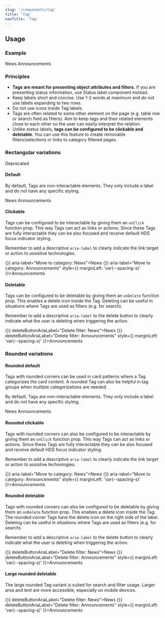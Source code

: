 ```yaml
---
slug: '/components/tag'
title: 'Tag'
navTitle: 'Tag'
---
```




## Usage

### Example
<PlaygroundPreview>
  <Tag>News</Tag>
  <Tag style={{ marginLeft: 'var(--spacing-s)' }}>Announcements</Tag>
</PlaygroundPreview>

### Principles
- **Tags are meant for presenting object attributes and filters.** If you are presenting status information, use <InternalLink href="/components/status-label">Status label component</InternalLink> instead.
- Keep labels short and concise. Use 1-2 words at maximum and do not use labels expanding to two rows.
- Do not use icons inside Tag labels.
- Tags are often related to some other element on the page (e.g. table row or search field as filters). Aim to keep tags and their related elements close to each other so the user can easily interpret the relation.
- Unlike status labels, **tags can be configured to be clickable and deletable**. You can use this feature to create removable filters/selections or links to category filtered pages.

### Rectangular variations

<StatusLabel variant="rounded" type="alert">Deprecated</StatusLabel>

#### Default
By default, Tags are non-interactable elements. They only include a label and do not have any specific styling.

<PlaygroundPreview>
<Tag>News</Tag>
<Tag style={{ marginLeft: 'var(--spacing-s)' }}>Announcements</Tag>
</PlaygroundPreview>

#### Clickable
Tags can be configured to be interactable by giving them an `onClick` function prop. This way Tags can act as links or actions. Since these Tags are fully interactable they can be also focused and receive default HDS focus indicator styling.

Remember to add a descriptive `aria-label` to clearly indicate the link target or action to assistive technologies.

<PlaygroundPreview>
<Tag role="link" onClick={() => {}} aria-label="Move to category: News">News</Tag>
<Tag role="link" onClick={() => {}} aria-label="Move to category: Announcements" style={{ marginLeft: 'var(--spacing-s)' }}>Announcements</Tag>
</PlaygroundPreview>

#### Deletable
Tags can be configured to be deletable by giving them an `onDelete` function prop. This enables a delete icon inside the Tag. Deleting can be useful in situations where Tags are used as filters (e.g. for search).

Remember to add a descriptive `aria-label` to the delete button to clearly indicate what the user is deleting when triggering the action.

<PlaygroundPreview>
<Tag onDelete={() => {}} deleteButtonAriaLabel="Delete filter: News">News</Tag>
<Tag onDelete={() => {}} deleteButtonAriaLabel="Delete filter: Announcements" style={{ marginLeft: 'var(--spacing-s)' }}>Announcements</Tag>
</PlaygroundPreview>

### Rounded variations

#### Rounded default
Tags with rounded corners can be used in card patterns where a Tag categorizes the card content. A rounded Tag can also be helpful in tag groups when multiple categorizations are needed.

By default, Tags are non-interactable elements. They only include a label and do not have any specific styling.

<PlaygroundPreview>
<RoundedTagComponent>News</RoundedTagComponent>
<RoundedTagComponent style={{ marginLeft: 'var(--spacing-s)' }}>Announcements</RoundedTagComponent>
</PlaygroundPreview>

#### Rounded clickable
Tags with rounded corners can also be configured to be interactable by giving them an `onClick` function prop. This way Tags can act as links or actions. Since these Tags are fully interactable they can be also focused and receive default HDS focus indicator styling.

Remember to add a descriptive `aria-label` to clearly indicate the link target or action to assistive technologies.

<PlaygroundPreview>
<RoundedTagComponent role="link" onClick={() => {}} aria-label="Move to category: News">News</RoundedTagComponent>
<RoundedTagComponent role="link" onClick={() => {}} aria-label="Move to category: Announcements" style={{ marginLeft: 'var(--spacing-s)' }}>Announcements</RoundedTagComponent>
</PlaygroundPreview>

#### Rounded deletable
Tags with rounded corners can also be configured to be deletable by giving them an `onDelete` function prop. This enables a delete icon inside the Tag. The rounded corner Tags have the delete icon on the right side of the label. Deleting can be useful in situations where Tags are used as filters (e.g. for search).

Remember to add a descriptive `aria-label` to the delete button to clearly indicate what the user is deleting when triggering the action.

<PlaygroundPreview>
<RoundedTagComponent onDelete={() => {}} deleteButtonAriaLabel="Delete filter: News">News</RoundedTagComponent>
<RoundedTagComponent onDelete={() => {}} deleteButtonAriaLabel="Delete filter: Announcements" style={{ marginLeft: 'var(--spacing-s)' }}>Announcements</RoundedTagComponent>
</PlaygroundPreview>

#### Large rounded deletable
The large rounded Tag variant is suited for search and filter usage. Larger area and text are more accessible, especially on mobile devices.

<PlaygroundPreview>
<LargeRoundedTag onDelete={() => {}} deleteButtonAriaLabel="Delete filter: News">News</LargeRoundedTag>
<LargeRoundedTag onDelete={() => {}} deleteButtonAriaLabel="Delete filter: Announcements" style={{ marginLeft: 'var(--spacing-s)' }}>Announcements</LargeRoundedTag>
</PlaygroundPreview>